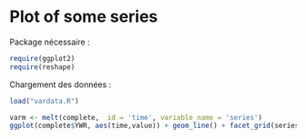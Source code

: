 Plot of some series
========================================================

Package nécessaire :
```r
require(ggplot2)
require(reshape)
```

Chargement des données :
```r
load("vardata.R")
```


```r
varm <- melt(complete,  id = 'time', variable_name = 'series')
ggplot(complete$YWR, aes(time,value)) + geom_line() + facet_grid(series ~ .)

```

